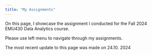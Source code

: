 ```yaml
---
title: "My Assignments"
---
```


On this page, I showcase the assignment I conducted for the Fall 2024 EMU430 Data Analytics course.

Please use left menu to navigate through my assignments.

The most recent update to this page was made on 24.10. 2024
